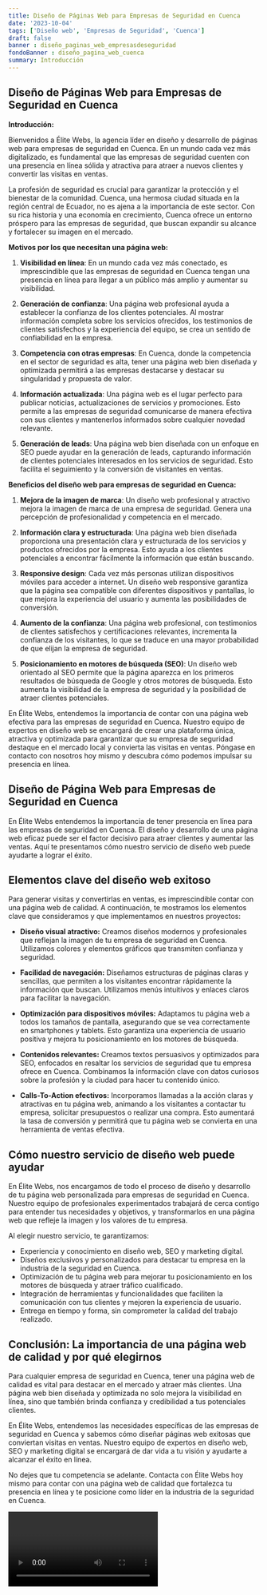 ```yaml
---
title: Diseño de Páginas Web para Empresas de Seguridad en Cuenca
date: '2023-10-04'
tags: ['Diseño web', 'Empresas de Seguridad', 'Cuenca']
draft: false
banner : diseño_paginas_web_empresasdeseguridad
fondoBanner : diseño_pagina_web_cuenca
summary: Introducción
---
```


## Diseño de Páginas Web para Empresas de Seguridad en Cuenca

**Introducción:**

Bienvenidos a Élite Webs, la agencia líder en diseño y desarrollo de páginas web para empresas de seguridad en Cuenca. En un mundo cada vez más digitalizado, es fundamental que las empresas de seguridad cuenten con una presencia en línea sólida y atractiva para atraer a nuevos clientes y convertir las visitas en ventas.

La profesión de seguridad es crucial para garantizar la protección y el bienestar de la comunidad. Cuenca, una hermosa ciudad situada en la región central de Ecuador, no es ajena a la importancia de este sector. Con su rica historia y una economía en crecimiento, Cuenca ofrece un entorno próspero para las empresas de seguridad, que buscan expandir su alcance y fortalecer su imagen en el mercado.

**Motivos por los que necesitan una página web:**

1. **Visibilidad en línea**: En un mundo cada vez más conectado, es imprescindible que las empresas de seguridad en Cuenca tengan una presencia en línea para llegar a un público más amplio y aumentar su visibilidad.

2. **Generación de confianza**: Una página web profesional ayuda a establecer la confianza de los clientes potenciales. Al mostrar información completa sobre los servicios ofrecidos, los testimonios de clientes satisfechos y la experiencia del equipo, se crea un sentido de confiabilidad en la empresa.

3. **Competencia con otras empresas**: En Cuenca, donde la competencia en el sector de seguridad es alta, tener una página web bien diseñada y optimizada permitirá a las empresas destacarse y destacar su singularidad y propuesta de valor.

4. **Información actualizada**: Una página web es el lugar perfecto para publicar noticias, actualizaciones de servicios y promociones. Esto permite a las empresas de seguridad comunicarse de manera efectiva con sus clientes y mantenerlos informados sobre cualquier novedad relevante.

5. **Generación de leads**: Una página web bien diseñada con un enfoque en SEO puede ayudar en la generación de leads, capturando información de clientes potenciales interesados ​​en los servicios de seguridad. Esto facilita el seguimiento y la conversión de visitantes en ventas.

**Beneficios del diseño web para empresas de seguridad en Cuenca:**

1. **Mejora de la imagen de marca**: Un diseño web profesional y atractivo mejora la imagen de marca de una empresa de seguridad. Genera una percepción de profesionalidad y competencia en el mercado.

2. **Información clara y estructurada**: Una página web bien diseñada proporciona una presentación clara y estructurada de los servicios y productos ofrecidos por la empresa. Esto ayuda a los clientes potenciales a encontrar fácilmente la información que están buscando.

3. **Responsive design**: Cada vez más personas utilizan dispositivos móviles para acceder a internet. Un diseño web responsive garantiza que la página sea compatible con diferentes dispositivos y pantallas, lo que mejora la experiencia del usuario y aumenta las posibilidades de conversión.

4. **Aumento de la confianza**: Una página web profesional, con testimonios de clientes satisfechos y certificaciones relevantes, incrementa la confianza de los visitantes, lo que se traduce en una mayor probabilidad de que elijan la empresa de seguridad.

5. **Posicionamiento en motores de búsqueda (SEO)**: Un diseño web orientado al SEO permite que la página aparezca en los primeros resultados de búsqueda de Google y otros motores de búsqueda. Esto aumenta la visibilidad de la empresa de seguridad y la posibilidad de atraer clientes potenciales.

En Élite Webs, entendemos la importancia de contar con una página web efectiva para las empresas de seguridad en Cuenca. Nuestro equipo de expertos en diseño web se encargará de crear una plataforma única, atractiva y optimizada para garantizar que su empresa de seguridad destaque en el mercado local y convierta las visitas en ventas. Póngase en contacto con nosotros hoy mismo y descubra cómo podemos impulsar su presencia en línea.

<GifSeo />

<Cta />

## Diseño de Página Web para Empresas de Seguridad en Cuenca

En Élite Webs entendemos la importancia de tener presencia en línea para las empresas de seguridad en Cuenca. El diseño y desarrollo de una página web eficaz puede ser el factor decisivo para atraer clientes y aumentar las ventas. Aquí te presentamos cómo nuestro servicio de diseño web puede ayudarte a lograr el éxito.

## Elementos clave del diseño web exitoso

Para generar visitas y convertirlas en ventas, es imprescindible contar con una página web de calidad. A continuación, te mostramos los elementos clave que consideramos y que implementamos en nuestros proyectos:

- **Diseño visual atractivo:** Creamos diseños modernos y profesionales que reflejan la imagen de tu empresa de seguridad en Cuenca. Utilizamos colores y elementos gráficos que transmiten confianza y seguridad.

- **Facilidad de navegación:** Diseñamos estructuras de páginas claras y sencillas, que permiten a los visitantes encontrar rápidamente la información que buscan. Utilizamos menús intuitivos y enlaces claros para facilitar la navegación.

- **Optimización para dispositivos móviles:** Adaptamos tu página web a todos los tamaños de pantalla, asegurando que se vea correctamente en smartphones y tablets. Esto garantiza una experiencia de usuario positiva y mejora tu posicionamiento en los motores de búsqueda.

- **Contenidos relevantes:** Creamos textos persuasivos y optimizados para SEO, enfocados en resaltar los servicios de seguridad que tu empresa ofrece en Cuenca. Combinamos la información clave con datos curiosos sobre la profesión y la ciudad para hacer tu contenido único.

- **Calls-To-Action efectivos:** Incorporamos llamadas a la acción claras y atractivas en tu página web, animando a los visitantes a contactar tu empresa, solicitar presupuestos o realizar una compra. Esto aumentará la tasa de conversión y permitirá que tu página web se convierta en una herramienta de ventas efectiva.

## Cómo nuestro servicio de diseño web puede ayudar

En Élite Webs, nos encargamos de todo el proceso de diseño y desarrollo de tu página web personalizada para empresas de seguridad en Cuenca. Nuestro equipo de profesionales experimentados trabajará de cerca contigo para entender tus necesidades y objetivos, y transformarlos en una página web que refleje la imagen y los valores de tu empresa.

Al elegir nuestro servicio, te garantizamos:

- Experiencia y conocimiento en diseño web, SEO y marketing digital.
- Diseños exclusivos y personalizados para destacar tu empresa en la industria de la seguridad en Cuenca.
- Optimización de tu página web para mejorar tu posicionamiento en los motores de búsqueda y atraer tráfico cualificado.
- Integración de herramientas y funcionalidades que faciliten la comunicación con tus clientes y mejoren la experiencia de usuario.
- Entrega en tiempo y forma, sin comprometer la calidad del trabajo realizado.

## Conclusión: La importancia de una página web de calidad y por qué elegirnos

Para cualquier empresa de seguridad en Cuenca, tener una página web de calidad es vital para destacar en el mercado y atraer más clientes. Una página web bien diseñada y optimizada no solo mejora la visibilidad en línea, sino que también brinda confianza y credibilidad a tus potenciales clientes.

En Élite Webs, entendemos las necesidades específicas de las empresas de seguridad en Cuenca y sabemos cómo diseñar páginas web exitosas que conviertan visitas en ventas. Nuestro equipo de expertos en diseño web, SEO y marketing digital se encargará de dar vida a tu visión y ayudarte a alcanzar el éxito en línea.

No dejes que tu competencia se adelante. Contacta con Élite Webs hoy mismo para contar con una página web de calidad que fortalezca tu presencia en línea y te posicione como líder en la industria de la seguridad en Cuenca.

<Video />

<CtaBot job='Empresas de Seguridad' city='Cuenca'/>

<Gmaps query='Cuenca+españa+maps' />